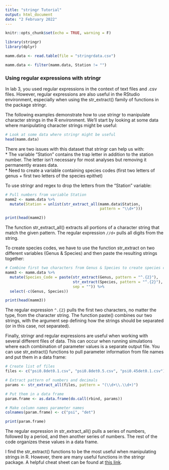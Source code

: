 ```yaml
---
title: "stringr Tutorial"
output: html_document
date: "2 February 2022"
---
```


```r
knitr::opts_chunk$set(echo = TRUE, warning = F)
```

```r
library(stringr)
library(dplyr)

mamm.data <- read.table(file = "stringrdata.csv")

mamm.data <- filter(mamm.data, Station != "")
```
### Using regular expressions with stringr

In lab 3, you used regular expressions in the context of text files and .csv files. However, regular expressions are also useful in the RStudio environment, especially when using the str_extract() family of functions in the package stringr.

The following examples demonstrate how to use stringr to manipulate character strings in the R environment. We'll start by looking at some data where manipulating character strings might be useful:

```r
# Look at some data where stringr might be useful
head(mamm.data)
```

There are two issues with this dataset that stringr can help us with:  
* The variable "Station" contains the trap letter in addition to the station number. The letter isn't necessary for most analyses but removing it permanently erases data.  
* Need to create a variable containing species codes (first two letters of genus + first two letters of the species epithet)  

To use stringr and regex to drop the letters from the "Station" variable:

```r
# Pull numbers from variable Station
mamm2 <- mamm.data %>%
  mutate(Station = unlist(str_extract_all(mamm.data$Station, 
                                          pattern = "\\d+")))

print(head(mamm2))
```

The function str_extract_all() extracts all portions of a character string that match the given pattern. The regular expression `//d+` pulls all digits from the string.

To create species codes, we have to use the function str_extract on two different variables (Genus & Species) and then paste the resulting strings together:  

```r
# Combine first two characters from Genus & Species to create species code
mamm3 <- mamm.data %>%
  mutate(Species_Code = paste(str_extract(Genus, pattern = "^.{2}"),
                              str_extract(Species, pattern = "^.{2}"),
                              sep = "")) %>%
  select(-c(Genus, Species))

print(head(mamm3))
```

The regular expression `^.{2}` pulls the first two characters, no matter the type, from the character string. The function paste() combines our two strings, with the argument sep defining how the strings should be separated (or in this case, not separated). 

Finally, stringr and regular expressions are useful when working with several different files of data. This can occur when running simulations where each combination of parameter values is a separate output file. You can use str_extract() functions to pull parameter information from file names and put them in a data frame:  

```r
# Create list of files
files <- c("psi0.8det0.1.csv", "psi0.8det0.5.csv", "psi0.45det0.1.csv")

# Extract pattern of numbers and decimals
params <- str_extract_all(files, pattern = "(\\d+\\.\\d+)")

# Put them in a data frame
param.frame <- as.data.frame(do.call(rbind, params))

# Make column names parameter names
colnames(param.frame) <- c("psi", "det")

print(param.frame)
```

The regular expression in str_extract_all() pulls a series of numbers, followed by a period, and then another series of numbers. The rest of the code organizes these values in a data frame.

I find the str_extract() functions to be the most useful when manipulating strings in R. However, there are many useful functions in the stringr package. A helpful cheat sheet can be found at [this link](https://github.com/rstudio/cheatsheets/blob/main/strings.pdf). 